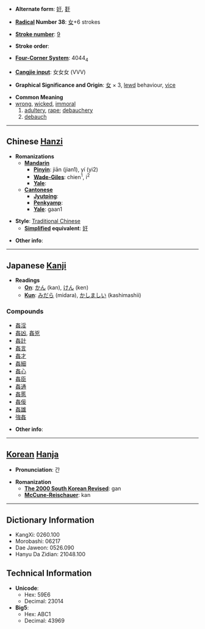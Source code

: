 * '''Alternate form''': [[奸]], [[姧]]

* '''[[Wiktionary:Chinese radical index| Radical]] Number 38''': [[Wiktionary:Chinese radical index 女|女]]+6 strokes

* '''[[Wiktionary:Chinese total strokes index|Stroke number]]''': [[Wiktionary:Chinese total strokes index 9|9]]

* '''Stroke order''': 

* '''[[Wiktionary:Chinese four corner index|Four-Corner System]]''': 4044<sub>4</sub>

* '''[[Wiktionary:Chinese Cangjie index|Cangjie input]]''': 女女女 (VVV)

* '''Graphical Significance and Origin''': [[女]] × 3, [[lewd]] behaviour, [[vice]]

* '''Common Meaning'''
*[[wrong]], [[wicked]], [[immoral]]
*# [[adultery]], [[rape]]; [[debauchery]]
*# [[debauch]]

----

== Chinese [[Hanzi]] ==

* '''Romanizations'''
** '''[[Mandarin]]'''
*** '''[[Pinyin]]''': jiān (jian1), yí (yi2)
*** '''[[Wade-Giles]]''': chien<sup>1</sup>, i<sup>2</sup>
*** '''[[Yale]]''': 
** '''[[Cantonese]]'''
*** '''[[Jyutping]]''':
*** '''[[Penkyamp]]''': 
*** '''[[Yale]]''': gaan1

* '''Style''': [[Traditional Chinese]] 
** '''[[Simplified Chinese|Simplified]] equivalent''': [[奸]]

* '''Other info''': 

----

== Japanese [[Kanji]] ==

* '''Readings'''
** '''[[On]]''': [[かん]] (kan), [[けん]] (ken)
** '''[[Kun]]''': [[みだら]] (midara), [[かしましい]] (kashimashii)

===Compounds===
*[[姦淫]]
*[[姦凶]], [[姦兇]]
*[[姦計]]
*[[姦言]]
*[[姦才]]
*[[姦細]]
*[[姦心]]
*[[姦臣]]
*[[姦通]]
*[[姦慝]]
*[[姦佞]]
*[[姦雄]]
*[[強姦]]

* '''Other info''':  

----

== [[Korean]] [[Hanja]] ==

* '''Pronunciation''': 간

* '''Romanization'''
** '''[[The 2000 South Korean Revised Romanization|The 2000 South Korean Revised]]''': gan
** '''[[McCune-Reischauer]]''': kan

----

== Dictionary Information ==

* KangXi: 0260.100
* Morobashi: 06217
* Dae Jaweon: 0526.090
* Hanyu Da Zidian: 21048.100

== Technical Information ==

* '''Unicode''':
** Hex: 59E6
** Decimal: 23014
* '''Big5''':
** Hex: ABC1
** Decimal: 43969